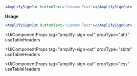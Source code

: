 ```jsx
<AmplifySignOut buttonText="Custom Text"></AmplifySignOut>
```

**Usage**

```jsx
<AmplifySignOut buttonText="Custom Text"></AmplifySignOut>
```

<UiComponentProps
  tag="amplify-sign-out"
  propType="attr"
  useTableHeaders
></UiComponentProps>
<UiComponentProps
  tag="amplify-sign-out"
  propType="slots"
  useTableHeaders
></UiComponentProps>
<UiComponentProps
  tag="amplify-sign-out"
  propType="css"
  useTableHeaders
></UiComponentProps>
